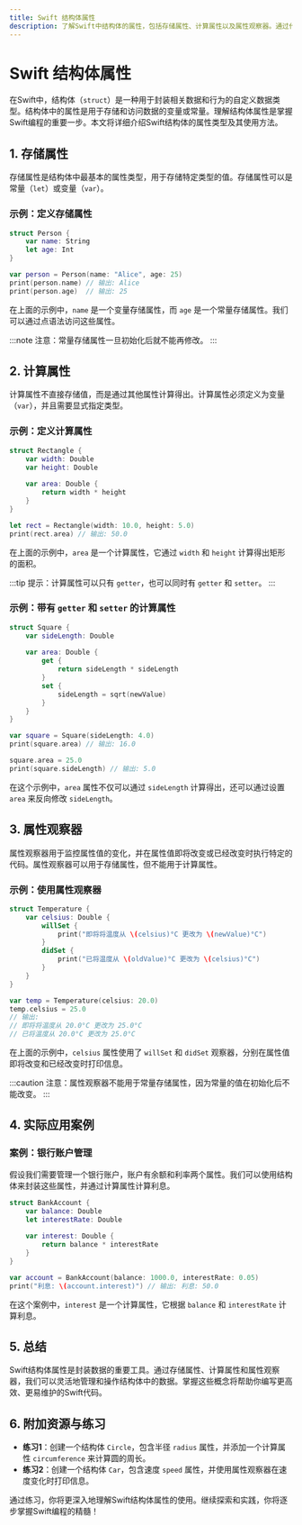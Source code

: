 ```yaml
---
title: Swift 结构体属性
description: 了解Swift中结构体的属性，包括存储属性、计算属性以及属性观察器。通过代码示例和实际案例，掌握如何定义和使用结构体属性。
---
```


# Swift 结构体属性

在Swift中，结构体（`struct`）是一种用于封装相关数据和行为的自定义数据类型。结构体中的属性是用于存储和访问数据的变量或常量。理解结构体属性是掌握Swift编程的重要一步。本文将详细介绍Swift结构体的属性类型及其使用方法。

## 1. 存储属性

存储属性是结构体中最基本的属性类型，用于存储特定类型的值。存储属性可以是常量（`let`）或变量（`var`）。

### 示例：定义存储属性

```swift
struct Person {
    var name: String
    let age: Int
}

var person = Person(name: "Alice", age: 25)
print(person.name) // 输出: Alice
print(person.age)  // 输出: 25
```

在上面的示例中，`name` 是一个变量存储属性，而 `age` 是一个常量存储属性。我们可以通过点语法访问这些属性。

:::note
注意：常量存储属性一旦初始化后就不能再修改。
:::

## 2. 计算属性

计算属性不直接存储值，而是通过其他属性计算得出。计算属性必须定义为变量（`var`），并且需要显式指定类型。

### 示例：定义计算属性

```swift
struct Rectangle {
    var width: Double
    var height: Double
    
    var area: Double {
        return width * height
    }
}

let rect = Rectangle(width: 10.0, height: 5.0)
print(rect.area) // 输出: 50.0
```

在上面的示例中，`area` 是一个计算属性，它通过 `width` 和 `height` 计算得出矩形的面积。

:::tip
提示：计算属性可以只有 `getter`，也可以同时有 `getter` 和 `setter`。
:::

### 示例：带有 `getter` 和 `setter` 的计算属性

```swift
struct Square {
    var sideLength: Double
    
    var area: Double {
        get {
            return sideLength * sideLength
        }
        set {
            sideLength = sqrt(newValue)
        }
    }
}

var square = Square(sideLength: 4.0)
print(square.area) // 输出: 16.0

square.area = 25.0
print(square.sideLength) // 输出: 5.0
```

在这个示例中，`area` 属性不仅可以通过 `sideLength` 计算得出，还可以通过设置 `area` 来反向修改 `sideLength`。

## 3. 属性观察器

属性观察器用于监控属性值的变化，并在属性值即将改变或已经改变时执行特定的代码。属性观察器可以用于存储属性，但不能用于计算属性。

### 示例：使用属性观察器

```swift
struct Temperature {
    var celsius: Double {
        willSet {
            print("即将将温度从 \(celsius)°C 更改为 \(newValue)°C")
        }
        didSet {
            print("已将温度从 \(oldValue)°C 更改为 \(celsius)°C")
        }
    }
}

var temp = Temperature(celsius: 20.0)
temp.celsius = 25.0
// 输出:
// 即将将温度从 20.0°C 更改为 25.0°C
// 已将温度从 20.0°C 更改为 25.0°C
```

在上面的示例中，`celsius` 属性使用了 `willSet` 和 `didSet` 观察器，分别在属性值即将改变和已经改变时打印信息。

:::caution
注意：属性观察器不能用于常量存储属性，因为常量的值在初始化后不能改变。
:::

## 4. 实际应用案例

### 案例：银行账户管理

假设我们需要管理一个银行账户，账户有余额和利率两个属性。我们可以使用结构体来封装这些属性，并通过计算属性计算利息。

```swift
struct BankAccount {
    var balance: Double
    let interestRate: Double
    
    var interest: Double {
        return balance * interestRate
    }
}

var account = BankAccount(balance: 1000.0, interestRate: 0.05)
print("利息: \(account.interest)") // 输出: 利息: 50.0
```

在这个案例中，`interest` 是一个计算属性，它根据 `balance` 和 `interestRate` 计算利息。

## 5. 总结

Swift结构体属性是封装数据的重要工具。通过存储属性、计算属性和属性观察器，我们可以灵活地管理和操作结构体中的数据。掌握这些概念将帮助你编写更高效、更易维护的Swift代码。

## 6. 附加资源与练习

- **练习1**：创建一个结构体 `Circle`，包含半径 `radius` 属性，并添加一个计算属性 `circumference` 来计算圆的周长。
- **练习2**：创建一个结构体 `Car`，包含速度 `speed` 属性，并使用属性观察器在速度变化时打印信息。

通过练习，你将更深入地理解Swift结构体属性的使用。继续探索和实践，你将逐步掌握Swift编程的精髓！
